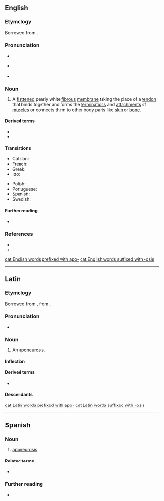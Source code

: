 ==English==

===Etymology===
Borrowed from {{bor|en|NL.|aponeurōsis}}.

===Pronunciation===
* {{a|RP}} {{IPA|en|/ˌap.ə.njʊˈɹəʊ.sɪs/}}
* {{a|GA}} {{IPA|en|/ˌæp.ə.nʊˈɹoʊ.sɪs/}}
* {{rhymes|en|əʊsɪs|s=5}}

===Noun===
{{en-noun|aponeuroses}}

# {{lb|en|anatomy}} A [[flatten]]ed pearly white [[fibrous]] [[membrane]] taking the place of a [[tendon]] that binds together and  forms the [[termination]]s and [[attachment]]s of [[muscle]]s or connects them to other body parts like [[skin]] or [[bone]].

====Derived terms====
* {{l|en|aponeurology}}
* {{l|en|aponeurotic}}

====Translations====
{{trans-top}}
* Catalan: {{t+|ca|aponeurosi}}
* French: {{t+|fr|aponévrose|f}}
* Greek: {{t+|el|απονεύρωση|n}}
* Ido: {{t+|io|aponevroso}}
{{trans-mid}}
* Polish: {{t|pl|rozcięgno|n}}
* Portuguese: {{t|pt|aponeurose|f}}
* Spanish: {{t|es|aponeurosis|f}}
* Swedish: {{t|sv|aponeuros|c}}
{{trans-bottom}}

====Further reading====
* {{pedia}}

===References===
* {{R:Lexico}}
* {{R:MWO}}

[[cat:English words prefixed with apo-]]
[[cat:English words suffixed with -osis]]
{{C|en|Animal tissues}}

----

==Latin==

===Etymology===
Borrowed from {{bor|la|grc|ἀπονεύρωσῐς||end of the muscle where it becomes tendinous}}, from {{af|grc|ἀ̆πονευρόομαι|-σῐς|t1=to become tendinous|pos2=nominal suffix|nocat=1}}.

===Pronunciation===
* {{la-IPA|aponeurōsis}}

===Noun===
{{la-noun|aponeurōsis<3.F>}} {{tlb|la|New Latin}}

# {{lb|la|anatomy}} An [[aponeurosis]].

====Inflection====
{{la-ndecl|aponeurōsis<3.F>}}

====Derived terms====
* {{l|la|aponeurōticus|pos=adjective}}

====Descendants====
{{desc|en|aponeurosis|bor=1}}

[[cat:Latin words prefixed with apo-]]
[[cat:Latin words suffixed with -osis]]

----

==Spanish==

===Noun===
{{es-noun|f}}

# {{lb|es|anatomy}} [[#English|aponeurosis]]

====Related terms====
* {{l|es|aponeurótico}}

===Further reading===
* {{R:DRAE}}